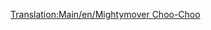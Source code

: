 [[Translation:Main/en/Mightymover Choo-Choo]]{{en/-}}{{Template:Train/Fr
|Nom=Mightymover Choo-Choo
|Image=[[File:en/Mightymoverchoochoo.png]]
|Coût=22 265£ (44 530$)
|Vitesse=112 km/h (70 mph)
|Poids=140 t
|Puissance=1000 cv (746 kW)
|Entretien=2 378£ (4 756$)
|Conception=1967
|Vie=20 
|Capacité=N/A
|Description=La meilleure et la dernière locomotive à vapeur du pays des jouets.
|Réalité=Fictif
}}